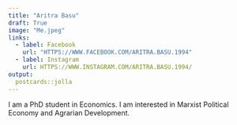 ```yaml
---
title: "Aritra Basu"
draft: True
image: "Me.jpeg"
links:
  - label: Facebook
    url: "HTTPS://WWW.FACEBOOK.COM/ARITRA.BASU.1994"
  - label: Instagram
    url: HTTPS://WWW.INSTAGRAM.COM/ARITRA.BASU.1994/
output:
  postcards::jolla
---
```

 I am a PhD student in Economics. I am interested in Marxist Political Economy and Agrarian Development.
